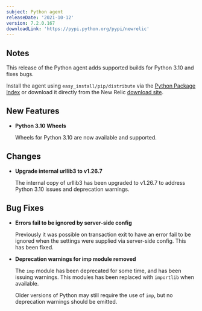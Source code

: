 ```yaml
---
subject: Python agent
releaseDate: '2021-10-12'
version: 7.2.0.167
downloadLink: 'https://pypi.python.org/pypi/newrelic'
---
```


## Notes

This release of the Python agent adds supported builds for Python 3.10 and fixes bugs.

Install the agent using `easy_install/pip/distribute` via the [Python Package Index](https://pypi.python.org/pypi/newrelic) or download it directly from the New Relic [download site](http://download.newrelic.com/python_agent/release).

## New Features

* **Python 3.10 Wheels**

  Wheels for Python 3.10 are now available and supported.

## Changes

* **Upgrade internal urllib3 to v1.26.7**

  The internal copy of urllib3 has been upgraded to v1.26.7 to address Python 3.10 issues and deprecation warnings.

## Bug Fixes

* **Errors fail to be ignored by server-side config**

  Previously it was possible on transaction exit to have an error fail to be ignored when the settings were supplied via server-side config. This has been fixed.

* **Deprecation warnings for imp module removed**

  The `imp` module has been deprecated for some time, and has been issuing warnings. This modules has been replaced with `importlib` when available. 
  
  Older versions of Python may still require the use of `imp`, but no deprecation warnings should be emitted.
